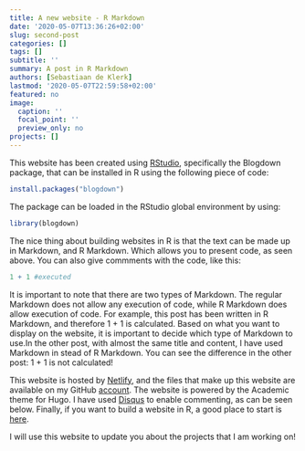```yaml
---
title: A new website - R Markdown
date: '2020-05-07T13:36:26+02:00'
slug: second-post
categories: []
tags: []
subtitle: ''
summary: A post in R Markdown
authors: [Sebastiaan de Klerk]
lastmod: '2020-05-07T22:59:58+02:00'
featured: no
image:
  caption: ''
  focal_point: ''
  preview_only: no
projects: []
---
```

This website has been created using [RStudio](https://www.rstudio.com/), specifically the Blogdown package, that 
can be installed in R using the following piece of code:
```r
install.packages("blogdown")
```

The package can be loaded in the RStudio global environment by using:
```r
library(blogdown)
```

The nice thing about building websites in R is that the text can be made up in Markdown, and 
R Markdown. Which allows you to present code, as seen above. You can also give commments with the code,
like this:
```r
1 + 1 #executed
```

It is important to note that there are two types of Markdown. The regular Markdown does not
allow any execution of code, while R Markdown does allow execution of code. For example,
this post has been written in R Markdown, and therefore 1 + 1 is calculated.
Based on what you want to display on the website, it is important to decide which type
of Markdown to use.In the other post, with almost the same title and content, I have used Markdown in stead of R Markdown. You can see the difference in the other post: 1 + 1
is not calculated!

This website is hosted by [Netlify](https://www.netlify.com/), and the files that make up this website are available on my GitHub [account](https://www.github.com/Sebastiaan1986). The website is powered by
the Academic theme for Hugo. I have used [Disqus](https://www.disqus.com) to 
enable commenting, as can be seen below. Finally, if you want to build a website in R,
a good place to start is [here](https://bookdown.org/yihui/blogdown/).

I will use this website to update you about the projects that I am working on!


